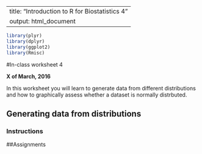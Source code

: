 --
title: "Introduction to R for Biostatistics 4"
output: html_document
---

```r
library(plyr)
library(dplyr)
library(ggplot2)
library(Rmisc)

```

#In-class worksheet 4

**X of March, 2016**

In this worksheet you will learn to generate data from different distributions and how to graphically assess whether a dataset is normally distrbuted.

## Generating data from distributions

### Instructions




##Assignments

